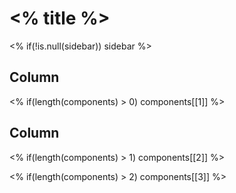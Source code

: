 <% title %> {data-navmenu="<% menu %>"}
====================================================

<!-- Page created on <% date %> -->
<% if(!is.null(sidebar)) sidebar %>

Column {data-width=600}
-------------------------------------
    
<% if(length(components) > 0) components[[1]] %>
   
Column {data-width=400}
-------------------------------------
   
<% if(length(components) > 1) components[[2]] %>

<% if(length(components) > 2) components[[3]] %>


